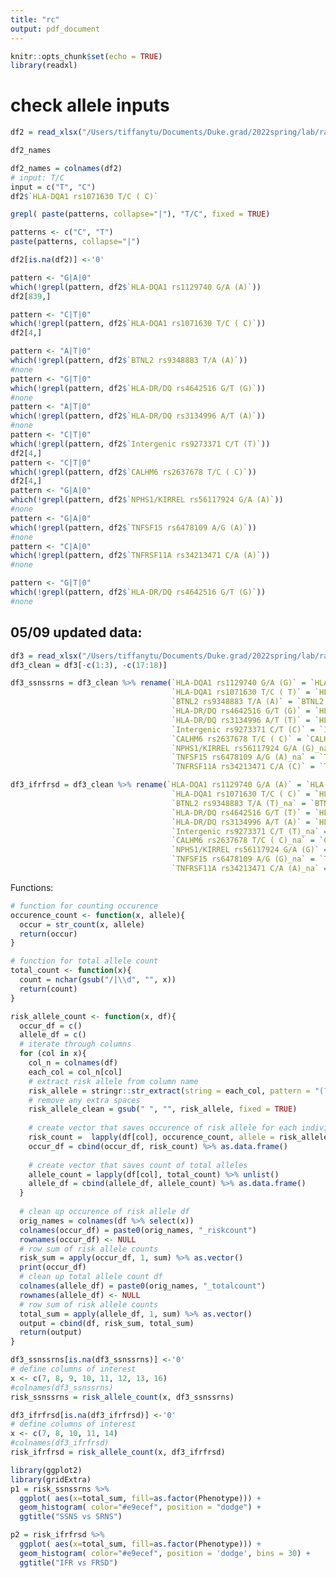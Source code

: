 ```yaml
---
title: "rc"
output: pdf_document
---
```


```r
knitr::opts_chunk$set(echo = TRUE)
library(readxl)
```

# check allele inputs
```r
df2 = read_xlsx("/Users/tiffanytu/Documents/Duke.grad/2022spring/lab/rachel/0504VariantLoads.xlsx", col_names  = TRUE)
```
```r
df2_names
```


```r
df2_names = colnames(df2)
# input: T/C
input = c("T", "C")
df2$`HLA-DQA1 rs1071630 T/C ( C)`

grepl( paste(patterns, collapse="|"), "T/C", fixed = TRUE)

patterns <- c("C", "T")
paste(patterns, collapse="|")
```
```r
df2[is.na(df2)] <-'0'
```

```r
pattern <- "G|A|0"
which(!grepl(pattern, df2$`HLA-DQA1 rs1129740 G/A (A)`))
df2[839,]
```

```r
pattern <- "C|T|0"
which(!grepl(pattern, df2$`HLA-DQA1 rs1071630 T/C ( C)`))
df2[4,]
```
```r
pattern <- "A|T|0"
which(!grepl(pattern, df2$`BTNL2 rs9348883 T/A (A)`))
#none
pattern <- "G|T|0"
which(!grepl(pattern, df2$`HLA-DR/DQ rs4642516 G/T (G)`))
#none
pattern <- "A|T|0"
which(!grepl(pattern, df2$`HLA-DR/DQ rs3134996 A/T (A)`))
#none
pattern <- "C|T|0"
which(!grepl(pattern, df2$`Intergenic rs9273371 C/T (T)`))
df2[4,]
pattern <- "C|T|0"
which(!grepl(pattern, df2$`CALHM6 rs2637678 T/C ( C)`))
df2[4,]
pattern <- "G|A|0"
which(!grepl(pattern, df2$`NPHS1/KIRREL rs56117924 G/A (A)`))
#none
pattern <- "G|A|0"
which(!grepl(pattern, df2$`TNFSF15 rs6478109 A/G (A)`))
#none
pattern <- "C|A|0"
which(!grepl(pattern, df2$`TNFRSF11A rs34213471 C/A (A)`))
#none
```
```r
pattern <- "G|T|0"
which(!grepl(pattern, df2$`HLA-DR/DQ rs4642516 G/T (G)`))
#none

```

## 05/09 updated data:

```r
df3 = read_xlsx("/Users/tiffanytu/Documents/Duke.grad/2022spring/lab/rachel/May10_VariantLoad.xlsx", col_names  = TRUE, sheet = 2) 
df3_clean = df3[-c(1:3), -c(17:18)]
```

```r
df3_ssnssrns = df3_clean %>% rename(`HLA-DQA1 rs1129740 G/A (G)` = `HLA-DQA1 rs1129740 G/A`,
                                    `HLA-DQA1 rs1071630 T/C ( T)` = `HLA-DQA1 rs1071630 T/C`,
                                    `BTNL2 rs9348883 T/A (A)` = `BTNL2 rs9348883 T/A`,
                                    `HLA-DR/DQ rs4642516 G/T (G)` = `HLA-DR/DQ rs4642516 G/T`,
                                    `HLA-DR/DQ rs3134996 A/T (T)` = `HLA-DR/DQ rs3134996 A/T`,
                                    `Intergenic rs9273371 C/T (C)` = `Intergenic rs9273371 C/T`,
                                    `CALHM6 rs2637678 T/C ( C)` = `CALHM6 rs2637678 T/C`,
                                    `NPHS1/KIRREL rs56117924 G/A (G)_na` = `NPHS1/KIRREL rs56117924 G/A`,
                                    `TNFSF15 rs6478109 A/G (A)_na` = `TNFSF15 rs6478109 A/G`,
                                    `TNFRSF11A rs34213471 C/A (C)` = `TNFRSF11A rs34213471 C/A`)

df3_ifrfrsd = df3_clean %>% rename(`HLA-DQA1 rs1129740 G/A (A)` = `HLA-DQA1 rs1129740 G/A`,
                                    `HLA-DQA1 rs1071630 T/C ( C)` = `HLA-DQA1 rs1071630 T/C`,
                                    `BTNL2 rs9348883 T/A (T)_na` = `BTNL2 rs9348883 T/A`,
                                    `HLA-DR/DQ rs4642516 G/T (T)` = `HLA-DR/DQ rs4642516 G/T`,
                                    `HLA-DR/DQ rs3134996 A/T (A)` = `HLA-DR/DQ rs3134996 A/T`,
                                    `Intergenic rs9273371 C/T (T)_na` = `Intergenic rs9273371 C/T`,
                                    `CALHM6 rs2637678 T/C ( C)_na` = `CALHM6 rs2637678 T/C`,
                                    `NPHS1/KIRREL rs56117924 G/A (G)` = `NPHS1/KIRREL rs56117924 G/A`,
                                    `TNFSF15 rs6478109 A/G (G)_na` = `TNFSF15 rs6478109 A/G`,
                                    `TNFRSF11A rs34213471 C/A (A)_na` = `TNFRSF11A rs34213471 C/A`)
```


Functions:
```r
# function for counting occurence
occurence_count <- function(x, allele){
  occur = str_count(x, allele)
  return(occur)
}

# function for total allele count
total_count <- function(x){
  count = nchar(gsub("/|\\d", "", x))
  return(count)
}

risk_allele_count <- function(x, df){
  occur_df = c()
  allele_df = c()
  # iterate through columns
  for (col in x){
    col_n = colnames(df)
    each_col = col_n[col]
    # extract risk allele from column name
    risk_allele = stringr::str_extract(string = each_col, pattern = "(?<=\\().*(?=\\))")
    # remove any extra spaces
    risk_allele_clean = gsub(" ", "", risk_allele, fixed = TRUE)
  
    # create vector that saves occurence of risk allele for each individual
    risk_count =  lapply(df[col], occurence_count, allele = risk_allele_clean) %>% unlist()
    occur_df = cbind(occur_df, risk_count) %>% as.data.frame()
    
    # create vector that saves count of total alleles
    allele_count = lapply(df[col], total_count) %>% unlist()
    allele_df = cbind(allele_df, allele_count) %>% as.data.frame()
  }
  
  # clean up occurence of risk allele df
  orig_names = colnames(df %>% select(x))
  colnames(occur_df) = paste0(orig_names, "_riskcount")
  rownames(occur_df) <- NULL
  # row sum of risk allele counts
  risk_sum = apply(occur_df, 1, sum) %>% as.vector()
  print(occur_df)
  # clean up total allele count df
  colnames(allele_df) = paste0(orig_names, "_totalcount")
  rownames(allele_df) <- NULL
  # row sum of risk allele counts
  total_sum = apply(allele_df, 1, sum) %>% as.vector()
  output = cbind(df, risk_sum, total_sum) 
  return(output)
}

```

```r
df3_ssnssrns[is.na(df3_ssnssrns)] <-'0'
# define columns of interest
x <- c(7, 8, 9, 10, 11, 12, 13, 16)
#colnames(df3_ssnssrns)
risk_ssnssrns = risk_allele_count(x, df3_ssnssrns)

df3_ifrfrsd[is.na(df3_ifrfrsd)] <-'0'
# define columns of interest
x <- c(7, 8, 10, 11, 14)
#colnames(df3_ifrfrsd)
risk_ifrfrsd = risk_allele_count(x, df3_ifrfrsd)
```
```r
library(ggplot2)
library(gridExtra)
p1 = risk_ssnssrns %>%
  ggplot( aes(x=total_sum, fill=as.factor(Phenotype))) +
  geom_histogram( color="#e9ecef", position = "dodge") +
  ggtitle("SSNS vs SRNS")
```

```r
p2 = risk_ifrfrsd %>%
  ggplot( aes(x=total_sum, fill=as.factor(Phenotype))) +
  geom_histogram( color="#e9ecef", position = 'dodge', bins = 30) +
  ggtitle("IFR vs FRSD")

```

